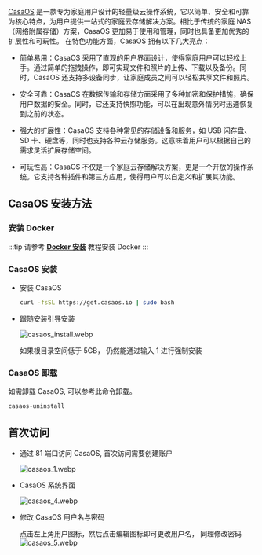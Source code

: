[CasaOS](https://casaos.io/) 是一款专为家庭用户设计的轻量级云操作系统，它以简单、安全和可靠为核心特点，为用户提供一站式的家庭云存储解决方案。相比于传统的家庭 NAS（网络附属存储）方案，CasaOS 更加易于使用和管理，同时也具备更加优秀的扩展性和可玩性。
在特色功能方面，CasaOS 拥有以下几大亮点：

- 简单易用：CasaOS 采用了直观的用户界面设计，使得家庭用户可以轻松上手。通过简单的拖拽操作，即可实现文件和照片的上传、下载以及备份。同时，CasaOS 还支持多设备同步，让家庭成员之间可以轻松共享文件和照片。

- 安全可靠：CasaOS 在数据传输和存储方面采用了多种加密和保护措施，确保用户数据的安全。同时，它还支持快照功能，可以在出现意外情况时迅速恢复到之前的状态。

- 强大的扩展性：CasaOS 支持各种常见的存储设备和服务，如 USB 闪存盘、SD 卡、硬盘等，同时也支持各种云存储服务。这意味着用户可以根据自己的需求灵活扩展存储空间。

- 可玩性高：CasaOS 不仅是一个家庭云存储解决方案，更是一个开放的操作系统。它支持各种插件和第三方应用，使得用户可以自定义和扩展其功能。

## CasaOS 安装方法

### 安装 Docker

:::tip
请参考 [**Docker 安装**](../virtual-env/docker_install) 教程安装 Docker
:::

### CasaOS 安装

- 安装 CasaOS

  <NewCodeBlock tip="Device" type="device">

  ```bash
  curl -fsSL https://get.casaos.io | sudo bash
  ```

  </NewCodeBlock>

- 跟随安装引导安装

  ![casaos_install.webp](/img/general-tutorial/tpu_ai/casaos_install.webp)

  如果根目录空间低于 5GB， 仍然能通过输入 1 进行强制安装

### CasaOS 卸载

如需卸载 CasaOS, 可以参考此命令卸载。

<NewCodeBlock tip="Device" type="device">

```bash
casaos-uninstall
```

</NewCodeBlock>

## 首次访问

- 通过 81 端口访问 CasaOS, 首次访问需要创建账户

  ![casaos_1.webp](/img/general-tutorial/tpu_ai/casaos_1.webp)

- CasaOS 系统界面

  ![casaos_4.webp](/img/general-tutorial/tpu_ai/casaos_4.webp)

- 修改 CasaOS 用户名与密码

  点击左上角用户图标，然后点击编辑图标即可更改用户名， 同理修改密码
  ![casaos_5.webp](/img/general-tutorial/tpu_ai/casaos_5.webp)

